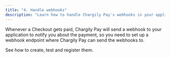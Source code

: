 ```yaml
---
title: "4. Handle webhooks"
description: "Learn how to handle Chargily Pay's webhooks in your application."
---
```


Whenever a Checkout gets paid, Chargily Pay will send a webhook to your application to notify you about the payment, so you need to set up a webhook endpoint where Chargily Pay can send the webhooks to.  

<Card title="Learn more about Webhooks" icon="link" href="/pay-v2/webhooks">
  See how to create, test and register them.
</Card>


